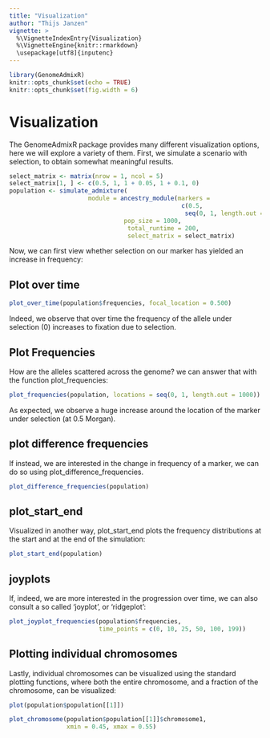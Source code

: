 ```yaml
---
title: "Visualization"
author: "Thijs Janzen"
vignette: >
  %\VignetteIndexEntry{Visualization}
  %\VignetteEngine{knitr::rmarkdown}
  \usepackage[utf8]{inputenc}
---
```

  
```r
library(GenomeAdmixR)
knitr::opts_chunk$set(echo = TRUE)
knitr::opts_chunk$set(fig.width = 6)
```

# Visualization

The GenomeAdmixR package provides many different visualization options, here we 
will explore a variety of them.
First, we simulate a scenario with selection, to obtain somewhat meaningful 
results.

```r
select_matrix <- matrix(nrow = 1, ncol = 5)
select_matrix[1, ] <- c(0.5, 1, 1 + 0.05, 1 + 0.1, 0)
population <- simulate_admixture(
                      module = ancestry_module(markers = 
                                                c(0.5, 
                                                 seq(0, 1, length.out = 100))),
                                pop_size = 1000,
                                 total_runtime = 200,
                                 select_matrix = select_matrix)
```
Now, we can first view whether selection on our marker has yielded an increase 
in frequency:

## Plot over time
```r
plot_over_time(population$frequencies, focal_location = 0.500)
```
Indeed, we observe that over time the frequency of the allele under selection 
(0) increases to fixation due to selection. 

## Plot Frequencies
How are the alleles scattered across the genome? we can answer that with the 
function plot_frequencies:
```r
plot_frequencies(population, locations = seq(0, 1, length.out = 1000))
```
As expected, we observe a huge increase around the location of the marker under 
selection (at 0.5 Morgan).

## plot difference frequencies
If instead, we are interested in the change in frequency of a marker, we can do 
so using plot_difference_frequencies.

```r
plot_difference_frequencies(population)
```

## plot_start_end
Visualized in another way, plot_start_end plots the frequency distributions at 
the start and at the end of the simulation:
```r
plot_start_end(population)
```

## joyplots
If, indeed, we are more interested in the progression over time, we can also 
consult a so called 'joyplot', or 'ridgeplot':
```r
plot_joyplot_frequencies(population$frequencies,
                         time_points = c(0, 10, 25, 50, 100, 199))
```

## Plotting individual chromosomes
Lastly, individual chromosomes can be visualized using the standard plotting 
functions, where both the entire chromosome, and a fraction of the chromosome, 
can be visualized:

```r
plot(population$population[[1]])

plot_chromosome(population$population[[1]]$chromosome1,
                xmin = 0.45, xmax = 0.55)
```
